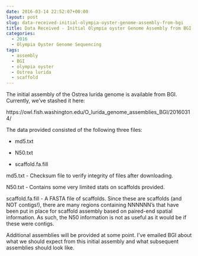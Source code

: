 ```yaml
---
date: 2016-03-14 22:52:07+00:00
layout: post
slug: data-received-initial-olympia-oyster-genome-assembly-from-bgi
title: Data Received - Initial Olympia oyster Genome Assembly from BGI
categories:
  - 2016
  - Olympia Oyster Genome Sequencing
tags:
  - assembly
  - BGI
  - olympia oyster
  - Ostrea lurida
  - scaffold
---
```


The initial assembly of the Ostrea lurida genome is available from BGI. Currently, we've stashed it here:

https://owl.fish.washington.edu/O_lurida_genome_assemblies_BGI/20160314/

The data provided consisted of the following three files:




    
  * md5.txt

    
  * N50.txt

    
  * scaffold.fa.fill



md5.txt - Checksum file to verify integrity of files after downloading.

N50.txt - Contains some very limited stats on scaffolds provided.

scaffold.fa.fill - A FASTA file of scaffolds. Since these are scaffolds (and NOT contigs!), there are many regions containing NNNNNN's that have been put in place for scaffold assembly based on paired-end spatial information. As such, the N50 information is not as useful as it would be if these were contigs.

Additional assemblies will be provided at some point. I've emailed BGI about what we should expect from this initial assembly and what subsequent assemblies should look like.

